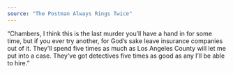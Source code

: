 ```yaml
---
source: "The Postman Always Rings Twice"
---
```


“Chambers, I think this is the last murder you’ll have a hand in for some time, but if you ever try another, for God’s sake leave insurance companies out of it. They’ll spend five times as much as Los Angeles County will let me put into a case. They’ve got detectives five times as good as any I’ll be able to hire.”


